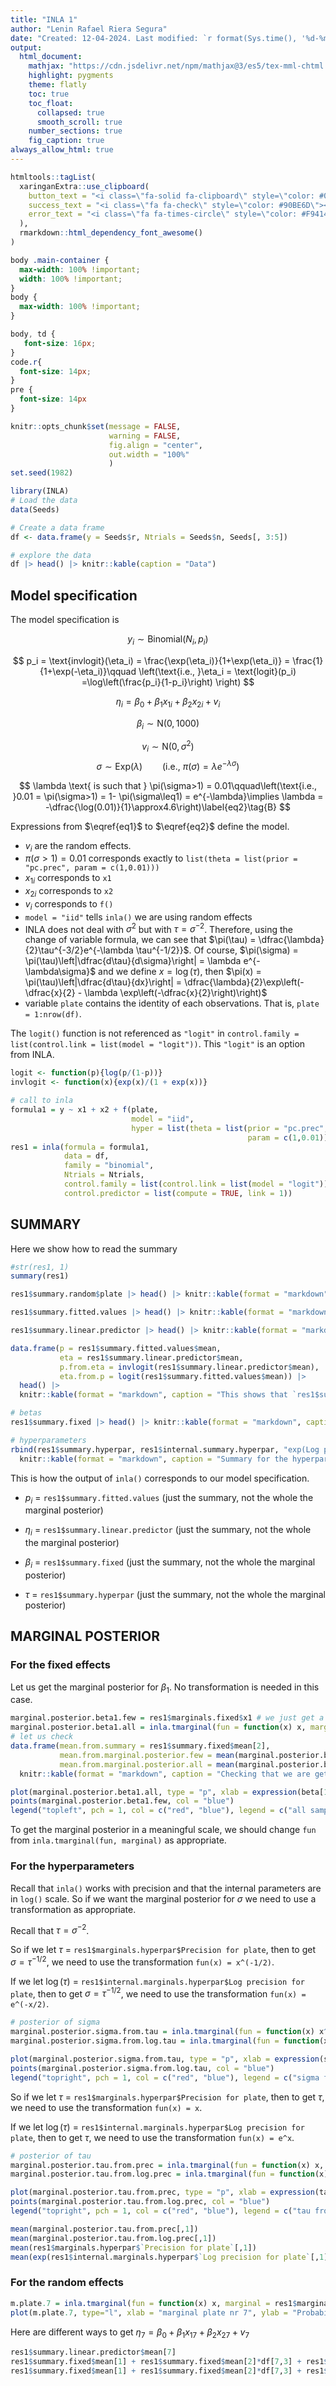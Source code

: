 ```yaml
---
title: "INLA 1"
author: "Lenin Rafael Riera Segura"
date: "Created: 12-04-2024. Last modified: `r format(Sys.time(), '%d-%m-%Y.')`"
output:
  html_document:
    mathjax: "https://cdn.jsdelivr.net/npm/mathjax@3/es5/tex-mml-chtml.js"
    highlight: pygments
    theme: flatly
    toc: true
    toc_float:
      collapsed: true
      smooth_scroll: true
    number_sections: true
    fig_caption: true
always_allow_html: true
---
```


```r
htmltools::tagList(
  xaringanExtra::use_clipboard(
    button_text = "<i class=\"fa-solid fa-clipboard\" style=\"color: #00008B\"></i>",
    success_text = "<i class=\"fa fa-check\" style=\"color: #90BE6D\"></i>",
    error_text = "<i class=\"fa fa-times-circle\" style=\"color: #F94144\"></i>"
  ),
  rmarkdown::html_dependency_font_awesome()
)
```

```css
body .main-container {
  max-width: 100% !important;
  width: 100% !important;
}
body {
  max-width: 100% !important;
}

body, td {
   font-size: 16px;
}
code.r{
  font-size: 14px;
}
pre {
  font-size: 14px
}
```


```r
knitr::opts_chunk$set(message = FALSE, 
                      warning = FALSE,
                      fig.align = "center",
                      out.width = "100%"
                      )
set.seed(1982)
```

```r
library(INLA)
# Load the data
data(Seeds)

# Create a data frame
df <- data.frame(y = Seeds$r, Ntrials = Seeds$n, Seeds[, 3:5])

# explore the data
df |> head() |> knitr::kable(caption = "Data")
```

## Model specification

The model specification is 

$$
y_i\sim\text{Binomial}\left(N_i, p_i\right)\label{eq1}\tag{A}
$$

$$
p_i = \text{invlogit}(\eta_i) =  \frac{\exp(\eta_i)}{1+\exp(\eta_i)} =
\frac{1}{1+\exp(-\eta_i)}\qquad \left(\text{i.e., }\eta_i = \text{logit}(p_i) =\log\left(\frac{p_i}{1-p_i}\right)
\right)
$$

$$
\eta_i = \beta_0 + \beta_1x_{1i} + \beta_2x_{2i} +v_i
$$

$$
\beta_i \sim \text{N}(0, 1000)
$$

$$
v_i\sim\text{N}(0,\sigma^2)
$$
$$
\sigma\sim\text{Exp}(\lambda) \qquad \left(\text{i.e., }\pi(\sigma) = \lambda e^{-\lambda\sigma}\right)
$$

$$
\lambda \text{ is such that } \pi(\sigma>1) = 0.01\qquad\left(\text{i.e., }0.01 = \pi(\sigma>1) = 1- \pi(\sigma\leq1) = e^{-\lambda}\implies \lambda = -\dfrac{\log(0.01)}{1}\approx4.6\right)\label{eq2}\tag{B}
$$


Expressions from $\eqref{eq1}$ to $\eqref{eq2}$ define the model.

- $v_i$ are the random effects. 
- $\pi(\sigma>1) = 0.01$ corresponds exactly to `list(theta = list(prior = "pc.prec", param = c(1,0.01)))`
- $x_{1i}$ corresponds to `x1`
- $x_{2i}$ corresponds to `x2`
- $v_i$ corresponds to `f()`
- `model = "iid"` tells `inla()` we are using random effects
- INLA does not deal with $\sigma^2$ but with $\tau = \sigma^{-2}$. Therefore, using the change of variable formula, we can see that $\pi(\tau) = \dfrac{\lambda}{2}\tau^{-3/2}e^{-\lambda \tau^{-1/2}}$. Of course, $\pi(\sigma) = \pi(\tau)\left|\dfrac{d\tau}{d\sigma}\right| = \lambda e^{-\lambda\sigma}$ and we define $x=\log(\tau)$, then $\pi(x) = \pi(\tau)\left|\dfrac{d\tau}{dx}\right| = \dfrac{\lambda}{2}\exp\left(-\dfrac{x}{2} - \lambda \exp\left(-\dfrac{x}{2}\right)\right)$
- variable `plate` contains the identity of each observations. That is, `plate = 1:nrow(df)`.


The `logit()` function is not referenced as `"logit"` in `control.family = list(control.link = list(model = "logit"))`. This `"logit"` is an option from INLA.

```r
logit <- function(p){log(p/(1-p))}
invlogit <- function(x){exp(x)/(1 + exp(x))}
```


```r
# call to inla
formula1 = y ~ x1 + x2 + f(plate, 
                           model = "iid",  
                           hyper = list(theta = list(prior = "pc.prec",
                                                     param = c(1,0.01))))
res1 = inla(formula = formula1, 
            data = df, 
            family = "binomial",
            Ntrials = Ntrials, 
            control.family = list(control.link = list(model = "logit")),
            control.predictor = list(compute = TRUE, link = 1)) 
```

## SUMMARY

Here we show how to read the summary

```r
#str(res1, 1)
summary(res1)
```

```r
res1$summary.random$plate |> head() |> knitr::kable(format = "markdown", caption = "Summary for the random effects $v_i$. Keep in mind that each of the $v_i$ has a marginal posterior distribution")

res1$summary.fitted.values |> head() |> knitr::kable(format = "markdown", caption = "Summary for the fitted values $p_i$. Keep in mind that each of the $p_i$ has a marginal posterior distribution")

res1$summary.linear.predictor |> head() |> knitr::kable(format = "markdown", caption = "Summary for the linear predictors $\\eta_i$. Keep in mind that each of the $\\eta_i$ has a marginal posterior distribution")
```

```r
data.frame(p = res1$summary.fitted.values$mean, 
           eta = res1$summary.linear.predictor$mean, 
           p.from.eta = invlogit(res1$summary.linear.predictor$mean),
           eta.from.p = logit(res1$summary.fitted.values$mean)) |>
  head() |>
  knitr::kable(format = "markdown", caption = "This shows that `res1$summary.fitted.values` corresponds to the variable ($p_i$) related to the linear predictor ($\\eta_i$) via the link function (`logit()`), and `res1$summary.linear.predictor` corresponds to the linear predictor ($\\eta_i$)")

```



```r
# betas
res1$summary.fixed |> head() |> knitr::kable(format = "markdown", caption = "Summary for the fixed effects")
```


```r
# hyperparameters
rbind(res1$summary.hyperpar, res1$internal.summary.hyperpar, "exp(Log precision for plate)" = exp(res1$internal.summary.hyperpar)) |> 
  knitr::kable(format = "markdown", caption = "Summary for the hyperparameters")
```


::: {.alert .alert-info}
This is how the output of `inla()` corresponds to our model specification.

- $p_i$ = `res1$summary.fitted.values` (just the summary, not the whole the marginal posterior)

- $\eta_i$ = `res1$summary.linear.predictor` (just the summary, not the whole the marginal posterior)

- $\beta_i$ = `res1$summary.fixed` (just the summary, not the whole the marginal posterior)

- $\tau$ = `res1$summary.hyperpar` (just the summary, not the whole the marginal posterior)
:::

## MARGINAL POSTERIOR


### For the fixed effects

Let us get the marginal posterior for $\beta_1$. No transformation is needed in this case.

```r
marginal.posterior.beta1.few = res1$marginals.fixed$x1 # we just get a few
marginal.posterior.beta1.all = inla.tmarginal(fun = function(x) x, marginal = res1$marginals.fixed$x1) # we get more
# let us check
data.frame(mean.from.summary = res1$summary.fixed$mean[2], 
           mean.from.marginal.posterior.few = mean(marginal.posterior.beta1.few[,1]),
           mean.from.marginal.posterior.all = mean(marginal.posterior.beta1.all[,1])) |> t() |>
  knitr::kable(format = "markdown", caption = "Checking that we are getting the marginal posterior correctly")
```



```r
plot(marginal.posterior.beta1.all, type = "p", xlab = expression(beta[1]), ylab = "Probability density", col = "red")
points(marginal.posterior.beta1.few, col = "blue")
legend("topleft", pch = 1, col = c("red", "blue"), legend = c("all samples", "few samples"))
```




To get the marginal posterior in a meaningful scale, we should change `fun` from `inla.tmarginal(fun, marginal)` as appropriate.


### For the hyperparameters

Recall that `inla()` works with precision and that the internal parameters are in `log()` scale. So if we want the marginal posterior for $\sigma$ we need to use a transformation as appropriate.


Recall that $\tau = \sigma^{-2}$.

So if we let $\tau$  = `res1$marginals.hyperpar$Precision for plate`, then to get $\sigma = \tau^{-1/2}$, we need to use the transformation `fun(x) = x^(-1/2)`.

If we let $\log(\tau)$  = `res1$internal.marginals.hyperpar$Log precision for plate`, then to get $\sigma = \tau^{-1/2}$, we need to use the transformation `fun(x) = e^(-x/2)`.


```r
# posterior of sigma
marginal.posterior.sigma.from.tau = inla.tmarginal(fun = function(x) x^(-0.5), marginal = res1$marginals.hyperpar$`Precision for plate`)
marginal.posterior.sigma.from.log.tau = inla.tmarginal(fun = function(x) exp(-x/2), marginal = res1$internal.marginals.hyperpar$`Log precision for plate`)

plot(marginal.posterior.sigma.from.tau, type = "p", xlab = expression(sigma[iid]), ylab = "Probability density", col = "red")
points(marginal.posterior.sigma.from.log.tau, col = "blue")
legend("topright", pch = 1, col = c("red", "blue"), legend = c("sigma from tau", "sigma from log tau"))
```

So if we let $\tau$  = `res1$marginals.hyperpar$Precision for plate`, then to get $\tau$, we need to use the transformation `fun(x) = x`.

If we let $\log(\tau)$  = `res1$internal.marginals.hyperpar$Log precision for plate`, then to get $\tau$, we need to use the transformation `fun(x) = e^x`.


```r
# posterior of tau
marginal.posterior.tau.from.prec = inla.tmarginal(fun = function(x) x, marginal = res1$marginals.hyperpar$`Precision for plate`)
marginal.posterior.tau.from.log.prec = inla.tmarginal(fun = function(x) exp(x), marginal = res1$internal.marginals.hyperpar$`Log precision for plate`)

plot(marginal.posterior.tau.from.prec, type = "p", xlab = expression(tau), ylab = "Probability density", col = "red")
points(marginal.posterior.tau.from.log.prec, col = "blue")
legend("topright", pch = 1, col = c("red", "blue"), legend = c("tau from prec", "tau from log prec"))
```

```r
mean(marginal.posterior.tau.from.prec[,1])
mean(marginal.posterior.tau.from.log.prec[,1])
mean(res1$marginals.hyperpar$`Precision for plate`[,1])
mean(exp(res1$internal.marginals.hyperpar$`Log precision for plate`[,1]))
```


### For the random effects

```r
m.plate.7 = inla.tmarginal(fun = function(x) x, marginal = res1$marginals.random$plate$index.7)
plot(m.plate.7, type="l", xlab = "marginal plate nr 7", ylab = "Probability density")
```

Here are different ways to get $\eta_7 = \beta_0 + \beta_1x_{17} + \beta_2x_{27} + v_7$

```r
res1$summary.linear.predictor$mean[7]
res1$summary.fixed$mean[1] + res1$summary.fixed$mean[2]*df[7,3] + res1$summary.fixed$mean[3]*df[7,4] + mean(res1$marginals.random$plate$index.7[,1])
res1$summary.fixed$mean[1] + res1$summary.fixed$mean[2]*df[7,3] + res1$summary.fixed$mean[3]*df[7,4] + res1$summary.random$plate$mean[7]
```

